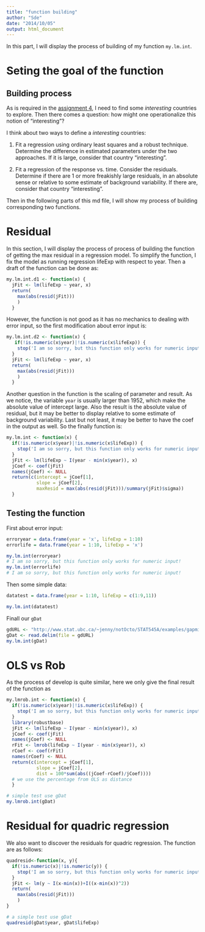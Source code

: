 ```yaml
---
title: "function building"
author: "Sde"
date: "2014/10/05"
output: html_document
---
```


In this part, I will display the process of building of my function `my.lm.int`. 

# Seting the goal of the function
## Building process
As is required in the [assignment 4](http://stat545-ubc.github.io/hw04_write-function-use-plyr.html#inspiration-for-what-to-compute), I need to find some _interesting_ countries to explore. Then there comes a question: how might one operationalize this notion of "interesting"?

I think about two ways to define a _interesting_ countries:


1. Fit a regression using ordinary least squares and a robust technique. Determine the difference in estimated parameters under the two approaches. If it is large, consider that country "interesting".

2. Fit a regression of the response vs. time. Consider the residuals. Determine if there are 1 or more freakishly large residuals, in an absolute sense or relative to some estimate of background variability. If there are, consider that country "interesting".


Then in the following parts of this md file, I will show my process of building corresponding two functions.

# Residual
In this section, I will display the process of process of building the function of getting the max residual in a regression model. To simplify the function, I fix the model as running regression lifeExp with respect to year. Then a draft of the function can be
done as:

```r
my.lm.int.d1 <- function(x) {
  jFit <- lm(lifeExp ~ year, x)
  return(
    max(abs(resid(jFit)))
    )
  }
```

However, the function is not good as it has no mechanics to dealing with error input, so the first modification about error input is:
```r
my.lm.int.d2 <- function(x) {
   if(!is.numeric(x$year)|!is.numeric(x$lifeExp)) {
    stop('I am so sorry, but this function only works for numeric input!')
  }
  jFit <- lm(lifeExp ~ year, x)
  return(
    max(abs(resid(jFit)))
    )
  }
```

Another question in the function is the scaling of parameter and result. As we notice, the variable `year` is usually larger than 1952, which make the absolute value of intercept large. Also the result is the absolute value of residual, but it may be better to display  relative to some estimate of background variability. Last but not least, it may be better to have the coef in the output as well. So the finally function is:

```r
my.lm.int <- function(x) {
  if(!is.numeric(x$year)|!is.numeric(x$lifeExp)) {
    stop('I am so sorry, but this function only works for numeric input!')
  }
  jFit <- lm(lifeExp ~ I(year - min(x$year)), x)
  jCoef <- coef(jFit)
  names(jCoef) <- NULL
  return(c(intercept = jCoef[1],
           slope = jCoef[2],
           maxResid = max(abs(resid(jFit)))/summary(jFit)$sigma))
  }
```

## Testing the function
First about error input:
```r
erroryear = data.frame(year = 'x', lifeExp = 1:10)
errorlife = data.frame(year = 1:10, lifeExp = 'x')

my.lm.int(erroryear)
# I am so sorry, but this function only works for numeric input!
my.lm.int(errorlife)
# I am so sorry, but this function only works for numeric input!
```

Then some simple data:
```r
datatest = data.frame(year = 1:10, lifeExp = c(1:9,11))

my.lm.int(datatest)
```

Finall our `gDat`
```r
gdURL <- "http://www.stat.ubc.ca/~jenny/notOcto/STAT545A/examples/gapminder/data/gapminderDataFiveYear.txt"
gDat <- read.delim(file = gdURL)
my.lm.int(gDat)
```

# OLS vs Rob
As the process of develop is quite similar, here we only give the final result of the function as
```r
my.lmrob.int <- function(x) {
  if(!is.numeric(x$year)|!is.numeric(x$lifeExp)) {
    stop('I am so sorry, but this function only works for numeric input!')
  }
  library(robustbase)
  jFit <- lm(lifeExp ~ I(year - min(x$year)), x)
  jCoef <- coef(jFit)
  names(jCoef) <- NULL
  rFit <- lmrob(lifeExp ~ I(year - min(x$year)), x)
  rCoef <- coef(rFit)
  names(rCoef) <- NULL
  return(c(intercept = jCoef[1],
           slope = jCoef[2],
           dist = 100*sum(abs((jCoef-rCoef)/jCoef))))
  # we use the percentage from OLS as distance
  }

# simple test use gDat
my.lmrob.int(gDat)
```

# Residual for quadric regression
We also want to discover the residuals for quadric regression. The function are as follows:
```r
quadresid<-function(x, y){
  if(!is.numeric(x)|!is.numeric(y)) {
    stop('I am so sorry, but this function only works for numeric input!')
  }
  jFit <- lm(y ~ I(x-min(x))+I((x-min(x))^2))
  return(
    max(abs(resid(jFit)))
    )
}

# a simple test use gDat
quadresid(gDat$year, gDat$lifeExp)
```